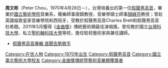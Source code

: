 {{expand|time=2013-04-22T07:17:30+00:00}}
{{unreferenced|time=2013-04-22T05:27:23+00:00}}
'''周文彬'''（Peter Chou，1970年4月28日－），台灣培養出的第一位[[假聲男高音|假聲男高音]]，畢業於[[國立藝術學院|國立藝術學院]]音樂系，聲樂師事唐鎮教授，音樂學碩士師事[[顏綠芬|顏綠芬]]教授；曾赴英國倫敦皇家音樂學院和西班牙，受教於假聲男高音Charles Brett和假聲男高音杜希翹。2011年5月獲得《[[金曲獎|金曲獎]]》傳統藝術類最佳演唱獎。曾任教於國立[[台灣科技大學|台灣科技大學]]、私立[[聖約翰科技大學|聖約翰科技大學]]等校，擔任駐校藝術家與兼任講師。

* [https://web.archive.org/web/20090501173937/http://news.chinatimes.com/Chinatimes/Philology/Philology-artnews/0,3409,112009022300612+110513+20090223+news,00.html 假聲男高音專輯 首聞去勢歌手]
[[Category:在世人物|Category:在世人物]]
[[Category:1970年出生|Category:1970年出生]]
[[Category:假聲男高音|Category:假聲男高音]]
[[Category:國立臺北藝術大學校友|Category:國立臺北藝術大學校友]]
[[Category:金曲獎傳統暨藝術音樂類獲獎者|Category:金曲獎傳統暨藝術音樂類獲獎者]]